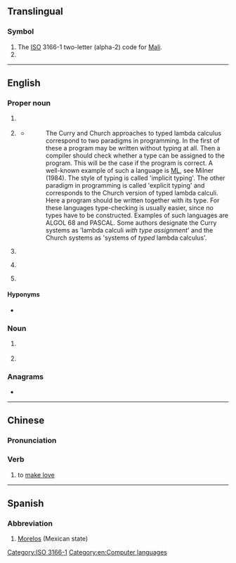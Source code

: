 {{also|ml|Ml|mL|.ml|ml.|Mℓ|mℓ}}
{{see|µl}}
==Translingual==

===Symbol===
{{head|mul|symbol}}

# The [[ISO]] 3166-1 two-letter (alpha-2) code for [[Mali]].
# {{alternative form of|lang=mul|Ml|gloss=megalitre}}

[[Category:ISO 3166-1]]

----

==English==

===Proper noun===
{{en-proper noun}}

# {{lb|en|computing}} {{initialism of|[[markup language|Markup Language]]|lang=en}}
# {{lb|en|computing}} {{initialism of|[[metalanguage|MetaLanguage]]|lang=en|nodot=1}} {{gloss|the {{w|ML (programming language)|ML programming language}}}}
#* {{quote-web
|lang=en
|date=1991-12-20
|author=Henk P. Barendregt
|title=Lambda Calculi With Types
|site=ftp.cs.ru.nl
|url=ftp://ftp.cs.ru.nl/pub/CompMath.Found/HBK.ps
|accessdate=2012-07-15
}}
#*: The Curry and Church approaches to typed lambda calculus correspond to two paradigms in programming. In the first of these a program may be written without typing at all. Then a compiler should check whether a type can be assigned to the program. This will be the case if the program is correct. A well-known example of such a language is [[ML]], see Milner (1984). The style of typing is called 'implicit typing'. The other paradigm in programming is called 'explicit typing' and corresponds to the Church version of typed lambda calculi. Here a program should be written together with its type. For these languages type-checking is usually easier, since no types have to be constructed. Examples of such languages are ALGOL 68 and PASCAL. Some authors designate the Curry systems as 'lambda calculi ''with type assignment''' and the Church systems as 'systems of ''typed'' lambda calculus'.
# {{lb|en|linguistics}} {{initialism of|[[Medieval Latin]]|lang=en}}
# {{lb|en|linguistics}} {{initialism of|[[Middle Latin]]|lang=en}}
# {{lb|en|Marxism}} {{initialism of|[[Marxism-Leninism]]|lang=en}}

====Hyponyms====
* {{sense|computing}} {{l|en|SML}}

===Noun===
{{en-noun|~}}

# {{lb|en|countable|surface chemistry}} {{initialism of|monolayer|lang=en}}
# {{lb|en|uncountable|computing}} {{initialism of|machine learning|lang=en}}

===Anagrams===
* {{anagrams|en|a=lm|LM}}

[[Category:en:Computer languages]]

----

==Chinese==

===Pronunciation===
{{rfp|zh}}

===Verb===
{{zh-verb}}

# {{lb|zh|internet slang}} to [[make love]]

----

==Spanish==

===Abbreviation===
{{rfc-header|Abbreviation}}
{{head|es|abbreviation}}

# [[Morelos]] (Mexican state)